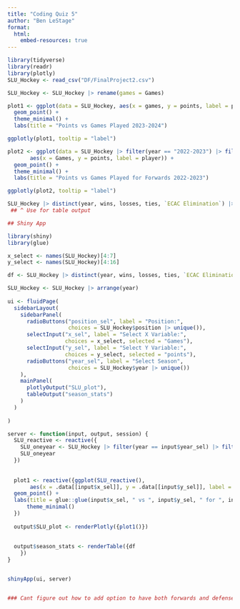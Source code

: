 ```yaml
---
title: "Coding Quiz 5"
author: "Ben LeStage"
format: 
  html:
    embed-resources: true
---
```


```r
library(tidyverse)
library(readr)
library(plotly)
SLU_Hockey <- read_csv("DF/FinalProject2.csv")

SLU_Hockey <- SLU_Hockey |> rename(games = Games)
```

```r

plot1 <- ggplot(data = SLU_Hockey, aes(x = games, y = points, label = player)) +
  geom_point() +
  theme_minimal() +
  labs(title = "Points vs Games Played 2023-2024")

ggplotly(plot1, tooltip = "label")

plot2 <- ggplot(data = SLU_Hockey |> filter(year == "2022-2023") |> filter(position == "F"), 
       aes(x = Games, y = points, label = player)) +
  geom_point() + 
  theme_minimal() +
  labs(title = "Points vs Games Played for Forwards 2022-2023")

ggplotly(plot2, tooltip = "label")

SLU_Hockey |> distinct(year, wins, losses, ties, `ECAC Elimination`) |> arrange(year)
 ## ^ Use for table output
```




```r
## Shiny App

library(shiny)
library(glue)

x_select <- names(SLU_Hockey)[4:7]
y_select <- names(SLU_Hockey)[4:16]

df <- SLU_Hockey |> distinct(year, wins, losses, ties, `ECAC Elimination`) |> arrange(year)

SLU_Hockey <- SLU_Hockey |> arrange(year)
 
ui <- fluidPage(
  sidebarLayout(
    sidebarPanel(
      radioButtons("position_sel", label = "Position:",
                   choices = SLU_Hockey$position |> unique()),
      selectInput("x_sel", label = "Select X Variable:",
                  choices = x_select, selected = "Games"),
      selectInput("y_sel", label = "Select Y Variable:",
                  choices = y_select, selected = "points"),
      radioButtons("year_sel", label = "Select Season",
                   choices = SLU_Hockey$year |> unique())
    ),
    mainPanel(
      plotlyOutput("SLU_plot"),
      tableOutput("season_stats")
    )
  )
  
)

server <- function(input, output, session) {
  SLU_reactive <- reactive({
    SLU_oneyear <- SLU_Hockey |> filter(year == input$year_sel) |> filter(position == input$position_sel)
    SLU_oneyear
  })
  
  
  plot1 <- reactive({ggplot(SLU_reactive(), 
       aes(x = .data[[input$x_sel]], y = .data[[input$y_sel]], label = player)) +
  geom_point() + 
  labs(title = glue::glue(input$x_sel, " vs ", input$y_sel, " for ", input$position_sel, " ", input$year_sel)) +
      theme_minimal()
  })
  
  output$SLU_plot <- renderPlotly({plot1()})
  
  
  output$season_stats <- renderTable({df
    })
}


shinyApp(ui, server)


### Cant figure out how to add option to have both forwards and defensemen on same plot. Want to create an option for this that will cancel out the filter argument for position
```









































































































